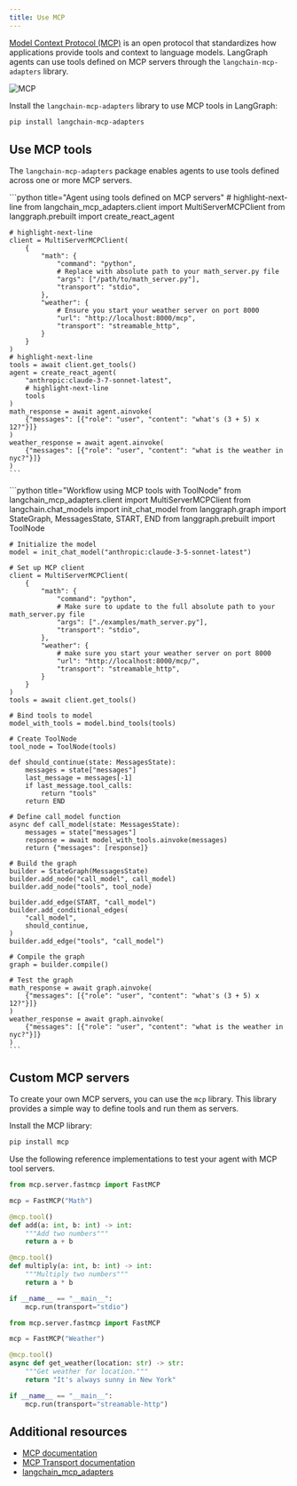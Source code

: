 ```yaml
---
title: Use MCP
---
```


[Model Context Protocol (MCP)](https://modelcontextprotocol.io/introduction) is an open protocol that standardizes how applications provide tools and context to language models. LangGraph agents can use tools defined on MCP servers through the `langchain-mcp-adapters` library.

![MCP](/oss/images/mcp.png)

Install the `langchain-mcp-adapters` library to use MCP tools in LangGraph:

```bash
pip install langchain-mcp-adapters
```




## Use MCP tools

The `langchain-mcp-adapters` package enables agents to use tools defined across one or more MCP servers.

<Tabs>
  <Tab title="In an agent">
    ```python title="Agent using tools defined on MCP servers"
    # highlight-next-line
    from langchain_mcp_adapters.client import MultiServerMCPClient
    from langgraph.prebuilt import create_react_agent
    
    # highlight-next-line
    client = MultiServerMCPClient(
        {
            "math": {
                "command": "python",
                # Replace with absolute path to your math_server.py file
                "args": ["/path/to/math_server.py"],
                "transport": "stdio",
            },
            "weather": {
                # Ensure you start your weather server on port 8000
                "url": "http://localhost:8000/mcp",
                "transport": "streamable_http",
            }
        }
    )
    # highlight-next-line
    tools = await client.get_tools()
    agent = create_react_agent(
        "anthropic:claude-3-7-sonnet-latest",
        # highlight-next-line
        tools
    )
    math_response = await agent.ainvoke(
        {"messages": [{"role": "user", "content": "what's (3 + 5) x 12?"}]}
    )
    weather_response = await agent.ainvoke(
        {"messages": [{"role": "user", "content": "what is the weather in nyc?"}]}
    )
    ```
  </Tab>
  <Tab title="In a workflow">
    ```python title="Workflow using MCP tools with ToolNode"
    from langchain_mcp_adapters.client import MultiServerMCPClient
    from langchain.chat_models import init_chat_model
    from langgraph.graph import StateGraph, MessagesState, START, END
    from langgraph.prebuilt import ToolNode
    
    # Initialize the model
    model = init_chat_model("anthropic:claude-3-5-sonnet-latest")
    
    # Set up MCP client
    client = MultiServerMCPClient(
        {
            "math": {
                "command": "python",
                # Make sure to update to the full absolute path to your math_server.py file
                "args": ["./examples/math_server.py"],
                "transport": "stdio",
            },
            "weather": {
                # make sure you start your weather server on port 8000
                "url": "http://localhost:8000/mcp/",
                "transport": "streamable_http",
            }
        }
    )
    tools = await client.get_tools()
    
    # Bind tools to model
    model_with_tools = model.bind_tools(tools)
    
    # Create ToolNode
    tool_node = ToolNode(tools)
    
    def should_continue(state: MessagesState):
        messages = state["messages"]
        last_message = messages[-1]
        if last_message.tool_calls:
            return "tools"
        return END
    
    # Define call_model function
    async def call_model(state: MessagesState):
        messages = state["messages"]
        response = await model_with_tools.ainvoke(messages)
        return {"messages": [response]}
    
    # Build the graph
    builder = StateGraph(MessagesState)
    builder.add_node("call_model", call_model)
    builder.add_node("tools", tool_node)
    
    builder.add_edge(START, "call_model")
    builder.add_conditional_edges(
        "call_model",
        should_continue,
    )
    builder.add_edge("tools", "call_model")
    
    # Compile the graph
    graph = builder.compile()
    
    # Test the graph
    math_response = await graph.ainvoke(
        {"messages": [{"role": "user", "content": "what's (3 + 5) x 12?"}]}
    )
    weather_response = await graph.ainvoke(
        {"messages": [{"role": "user", "content": "what is the weather in nyc?"}]}
    )
    ```
  </Tab>
</Tabs>




## Custom MCP servers

To create your own MCP servers, you can use the `mcp` library. This library provides a simple way to define tools and run them as servers.

Install the MCP library:

```bash
pip install mcp
```




Use the following reference implementations to test your agent with MCP tool servers.

```python title="Example Math Server (stdio transport)"
from mcp.server.fastmcp import FastMCP

mcp = FastMCP("Math")

@mcp.tool()
def add(a: int, b: int) -> int:
    """Add two numbers"""
    return a + b

@mcp.tool()
def multiply(a: int, b: int) -> int:
    """Multiply two numbers"""
    return a * b

if __name__ == "__main__":
    mcp.run(transport="stdio")
```




```python title="Example Weather Server (Streamable HTTP transport)"
from mcp.server.fastmcp import FastMCP

mcp = FastMCP("Weather")

@mcp.tool()
async def get_weather(location: str) -> str:
    """Get weather for location."""
    return "It's always sunny in New York"

if __name__ == "__main__":
    mcp.run(transport="streamable-http")
```




## Additional resources

* [MCP documentation](https://modelcontextprotocol.io/introduction)
* [MCP Transport documentation](https://modelcontextprotocol.io/docs/concepts/transports)
* [langchain_mcp_adapters](https://github.com/langchain-ai/langchain-mcp-adapters)



